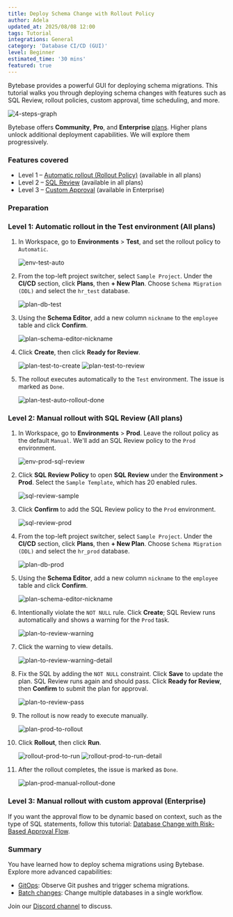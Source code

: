 ```yaml
---
title: Deploy Schema Change with Rollout Policy
author: Adela
updated_at: 2025/08/08 12:00
tags: Tutorial
integrations: General
category: 'Database CI/CD (GUI)'
level: Beginner
estimated_time: '30 mins'
featured: true
---
```



Bytebase provides a powerful GUI for deploying schema migrations. This tutorial walks you through deploying schema changes with features such as SQL Review, rollout policies, custom approval, time scheduling, and more.

![4-steps-graph](/content/docs/tutorials/deploy-schema-migration/4-steps-graph.webp)

Bytebase offers **Community**, **Pro**, and **Enterprise** [plans](https://www.bytebase.com/pricing). Higher plans unlock additional deployment capabilities. We will explore them progressively.

### Features covered

- Level 1 – [Automatic rollout (Rollout Policy)](/administration/environment-policy/rollout-policy/) (available in all plans)
- Level 2 – [SQL Review](/sql-review/overview/) (available in all plans)
- Level 3 – [Custom Approval](/administration/custom-approval/) (available in Enterprise)

### Preparation

<PreparationWithSampleData />

### Level 1: Automatic rollout in the Test environment (All plans)

1. In Workspace, go to **Environments** > **Test**, and set the rollout policy to `Automatic`.

   ![env-test-auto](/content/docs/tutorials/deploy-schema-migration/bb-env-test-auto.webp)

1. From the top-left project switcher, select `Sample Project`. Under the **CI/CD** section, click **Plans**, then **+ New Plan**. Choose `Schema Migration (DDL)` and select the `hr_test` database.

   ![plan-db-test](/content/docs/tutorials/deploy-schema-migration/bb-plan-db-test.webp)

1. Using the **Schema Editor**, add a new column `nickname` to the `employee` table and click **Confirm**.

   ![plan-schema-editor-nickname](/content/docs/tutorials/deploy-schema-migration/bb-plan-schema-editor-nickname.webp)

1. Click **Create**, then click **Ready for Review**.

   ![plan-test-to-create](/content/docs/tutorials/deploy-schema-migration/bb-plan-test-to-create.webp)
   ![plan-test-to-review](/content/docs/tutorials/deploy-schema-migration/bb-plan-test-to-review.webp)

1. The rollout executes automatically to the `Test` environment. The issue is marked as `Done`.

   ![plan-test-auto-rollout-done](/content/docs/tutorials/deploy-schema-migration/bb-plan-test-auto-rollout-done.webp)

### Level 2: Manual rollout with SQL Review (All plans)

1. In Workspace, go to **Environments** > **Prod**. Leave the rollout policy as the default `Manual`. We'll add an SQL Review policy to the `Prod` environment.

   ![env-prod-sql-review](/content/docs/tutorials/deploy-schema-migration/bb-env-prod-sql-review.webp)

1. Click **SQL Review Policy** to open **SQL Review** under the **Environment > Prod**. Select the `Sample Template`, which has 20 enabled rules.

   ![sql-review-sample](/content/docs/tutorials/deploy-schema-migration/bb-sql-review-sample.webp)

1. Click **Confirm** to add the SQL Review policy to the `Prod` environment.

   ![sql-review-prod](/content/docs/tutorials/deploy-schema-migration/bb-sql-review-prod.webp)

1. From the top-left project switcher, select `Sample Project`. Under the **CI/CD** section, click **Plans**, then **+ New Plan**. Choose `Schema Migration (DDL)` and select the `hr_prod` database.

   ![plan-db-prod](/content/docs/tutorials/deploy-schema-migration/bb-plan-db-prod.webp)

1. Using the **Schema Editor**, add a new column `nickname` to the `employee` table and click **Confirm**.

   ![plan-schema-editor-nickname](/content/docs/tutorials/deploy-schema-migration/bb-plan-schema-editor-nickname.webp)

1. Intentionally violate the `NOT NULL` rule. Click **Create**; SQL Review runs automatically and shows a warning for the `Prod` task.

   ![plan-to-review-warning](/content/docs/tutorials/deploy-schema-migration/bb-plan-to-review-warning.webp)

1. Click the warning to view details.

   ![plan-to-review-warning-detail](/content/docs/tutorials/deploy-schema-migration/bb-plan-to-review-warning-detail.webp)

1. Fix the SQL by adding the `NOT NULL` constraint. Click **Save** to update the plan. SQL Review runs again and should pass. Click **Ready for Review**, then **Confirm** to submit the plan for approval.

   ![plan-to-review-pass](/content/docs/tutorials/deploy-schema-migration/bb-plan-to-review-pass.webp)

1. The rollout is now ready to execute manually.

   ![plan-prod-to-rollout](/content/docs/tutorials/deploy-schema-migration/bb-plan-prod-to-rollout.webp)

1. Click **Rollout**, then click **Run**.

   ![rollout-prod-to-run](/content/docs/tutorials/deploy-schema-migration/bb-rollout-prod-to-run.webp)
   ![rollout-prod-to-run-detail](/content/docs/tutorials/deploy-schema-migration/bb-rollout-prod-to-run-detail.webp)

1. After the rollout completes, the issue is marked as `Done`.

   ![plan-prod-manual-rollout-done](/content/docs/tutorials/deploy-schema-migration/bb-plan-prod-manual-rollout-done.webp)

### Level 3: Manual rollout with custom approval (Enterprise)

If you want the approval flow to be dynamic based on context, such as the type of SQL statements, follow this tutorial: [Database Change with Risk-Based Approval Flow](/tutorials/database-change-management-with-risk-adjusted-approval-flow/).

### Summary

You have learned how to deploy schema migrations using Bytebase. Explore more advanced capabilities:

- [GitOps](/vcs-integration/overview/): Observe Git pushes and trigger schema migrations.
- [Batch changes](/change-database/batch-change/): Change multiple databases in a single workflow.

Join our [Discord channel](https://discord.com/invite/huyw7gRsyA) to discuss.
